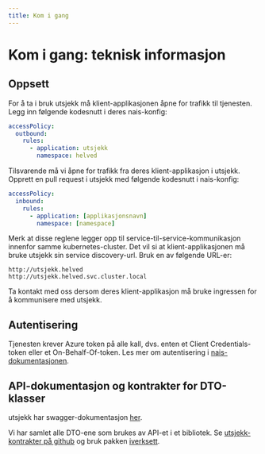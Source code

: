 ```yaml
---
title: Kom i gang
---
```


# Kom i gang: teknisk informasjon

## Oppsett

For å ta i bruk utsjekk må klient-applikasjonen åpne for trafikk til tjenesten. Legg inn følgende kodesnutt i deres
nais-konfig:

```yaml
accessPolicy:
  outbound:
    rules:
      - application: utsjekk
        namespace: helved
```

Tilsvarende må vi åpne for trafikk fra deres klient-applikasjon i utsjekk. Opprett en pull request i utsjekk med følgende kodesnutt i nais-konfig:

```yaml
accessPolicy:
  inbound:
    rules:
      - application: [applikasjonsnavn]
        namespace: [namespace]
```

Merk at disse reglene legger opp til service-til-service-kommunikasjon innenfor samme kubernetes-cluster. Det vil si at
klient-applikasjonen må bruke utsjekk sin service discovery-url. Bruk en av følgende URL-er:
```
http://utsjekk.helved
http://utsjekk.helved.svc.cluster.local
```

Ta kontakt med oss dersom deres klient-applikasjon må bruke ingressen for å kommunisere med utsjekk.

## Autentisering

Tjenesten krever Azure token på alle kall, dvs. enten et Client Credentials-token eller et On-Behalf-Of-token.
Les mer om autentisering i [nais-dokumentasjonen](https://docs.nais.io/security/auth/#authentication-and-authorization).

## API-dokumentasjon og kontrakter for DTO-klasser

utsjekk har swagger-dokumentasjon [her](https://utsjekk.intern.nav.no/swagger-ui/index.html).

Vi har samlet alle DTO-ene som brukes av API-et i et bibliotek. Se [utsjekk-kontrakter på github](https://github.com/navikt/utsjekk-kontrakter)
og bruk pakken [iverksett](https://github.com/navikt/utsjekk-kontrakter/packages/1868090).